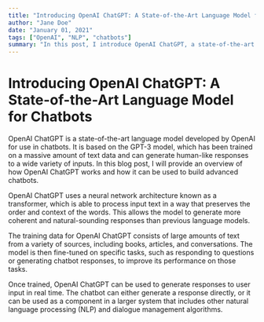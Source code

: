 ```yaml
---
title: "Introducing OpenAI ChatGPT: A State-of-the-Art Language Model for Chatbots"
author: "Jane Doe"
date: "January 01, 2021"
tags: ["OpenAI", "NLP", "chatbots"]
summary: "In this post, I introduce OpenAI ChatGPT, a state-of-the-art language model for chatbots."
---
```


# Introducing OpenAI ChatGPT: A State-of-the-Art Language Model for Chatbots

OpenAI ChatGPT is a state-of-the-art language model developed by OpenAI for use in chatbots. It is based on the GPT-3 model, which has been trained on a massive amount of text data and can generate human-like responses to a wide variety of inputs. In this blog post, I will provide an overview of how OpenAI ChatGPT works and how it can be used to build advanced chatbots.

OpenAI ChatGPT uses a neural network architecture known as a transformer, which is able to process input text in a way that preserves the order and context of the words. This allows the model to generate more coherent and natural-sounding responses than previous language models.

The training data for OpenAI ChatGPT consists of large amounts of text from a variety of sources, including books, articles, and conversations. The model is then fine-tuned on specific tasks, such as responding to questions or generating chatbot responses, to improve its performance on those tasks.

Once trained, OpenAI ChatGPT can be used to generate responses to user input in real time. The chatbot can either generate a response directly, or it can be used as a component in a larger system that includes other natural language processing (NLP) and dialogue management algorithms.

